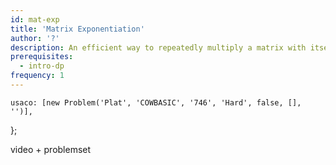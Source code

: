 ```yaml
---
id: mat-exp
title: 'Matrix Exponentiation'
author: '?'
description: An efficient way to repeatedly multiply a matrix with itself.
prerequisites:
  - intro-dp
frequency: 1
---
```



	usaco: [new Problem('Plat', 'COWBASIC', '746', 'Hard', false, [], '')],
};

<Resources>
	<Resource
		source="CF"
		url="https://codeforces.com/blog/entry/80195"
		title="Errichto - Matrix Exponentiation"
	>
		video + problemset
	</Resource>
</Resources>

<Problems problems={problems.usaco} />
